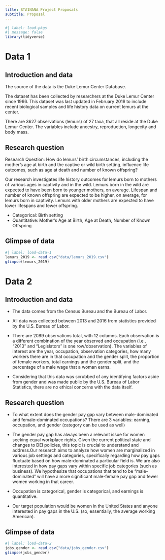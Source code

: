 ```yaml
---
title: STA1NANA Project Proposals
subtitle: Proposal
---
```


```r
#| label: load-pkgs
#| message: false
library(tidyverse)
```

# Data 1

## Introduction and data

The source of the data is the Duke Lemur Center Database.

The dataset has been collected by researchers at the Duke Lemur Center since 1966. This dataset was last updated in February 2019 to include recent biological samples and life history data on current lemurs at the center.

There are 3627 observations (lemurs) of 27 taxa, that all reside at the Duke Lemur Center. The variables include ancestry, reproduction, longecity and body mass.

## Research question

Research Question: How do lemurs’ birth circumstances, including the mother’s age at birth and the captive or wild birth setting, influence life outcomes, such as age at death and number of known offspring?

Our research investigates life history outcomes for lemurs born to mothers of various ages in captivity and in the wild. Lemurs born in the wild are expected to have been born to younger mothers, on average. Lifespan and number of known offspring are expected to be higher, on average, for lemurs born in captivity. Lemurs with older mothers are expected to have lower lifespans and fewer offspring.

  - Categorical: Birth setting
  - Quantitative: Mother’s Age at Birth, Age at Death, Number of Known Offspring

## Glimpse of data

```r
#| label: load-data-1
lemurs_2019 <- read_csv("data/lemurs_2019.csv")
glimpse(lemurs_2019)
```

# Data 2

## Introduction and data

-   The data comes from the Census Bureau and the Bureau of Labor.

-   All data was collected between 2013 and 2016 from statistics provided by the U.S. Bureau of Labor.

-   There are 2089 observations total, with 12 columns. Each observation is a different combination of the year observed and occupation (i.e., “2013” and “Legislators” is one row/observation).
The variables of interest are the year, occupation, observation categories, how many workers there are in that occupation and the gender split, the proportion of female workers, total earnings and the gender split, and the percentage of a male wage that a woman earns.

- Considering that this data was scrubbed of any identifying factors aside from gender and was made public by the U.S. Bureau of Labor Statistics, there are no ethical concerns with the data itself.

## Research question

-   To what extent does the gender pay gap vary between male-dominated and female-dominated occupations? There are 3 variables: earning, occupation, and gender (category can be used as well)

-   The gender pay gap has always been a relevant issue for women seeking equal workplace rights. Given the current political state and changes to DEI policies, this topic is crucial to understand and address.Our research aims to analyze how women are marginalized in various job settings and categories, specifically regarding how pay gaps fluctuate based on how male-dominated a particular field is. We are also interested in how pay gaps vary within specific job categories (such as business). We hypothesize that occupations that tend to be “male-dominated” will have a more significant male-female pay gap and fewer women working in that career.

-   Occupation is categorical, gender is categorical, and earnings is quantitative.

- Our target population would be women in the United States and anyone interested in pay gaps in the U.S. (so, essentially, the average working American).


## Glimpse of data

```r
#| label: load-data-2
jobs_gender <- read_csv("data/jobs_gender.csv")
glimpse(jobs_gender)
```
